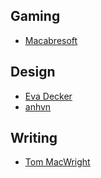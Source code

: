 ## Gaming

* [Macabresoft](https://www.macabresoft.com/)

## Design

* [Eva Decker](https://eva.town/)
* [anhvn](https://anhvn.com/)

## Writing

* [Tom MacWright](https://macwright.com/)
